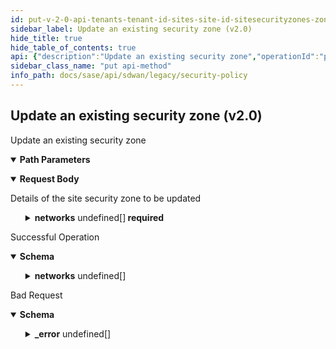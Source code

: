 ```yaml
---
id: put-v-2-0-api-tenants-tenant-id-sites-site-id-sitesecurityzones-zone-id
sidebar_label: Update an existing security zone (v2.0)
hide_title: true
hide_table_of_contents: true
api: {"description":"Update an existing security zone","operationId":"put-v2.0-api-tenants-tenant_id-sites-site_id-sitesecurityzones-zone_id","parameters":[{"description":"Tenant Id","in":"path","name":"tenant_id","required":true,"schema":{"description":"Tenant Id","type":"string"}},{"description":"Site Id","in":"path","name":"site_id","required":true,"schema":{"description":"Site Id","type":"string"}},{"description":"Site Security Zone Id","in":"path","name":"zone_id","required":true,"schema":{"description":"Zone Id","type":"string"}}],"requestBody":{"content":{"application/json":{"schema":{"properties":{"id":{"description":"Id","type":"string"},"networks":{"description":"Networks: Required(error = SECURITYZONE_INVALID_CONTEXT: Context id or site id not found.) Valid ","items":{"properties":{"network_id":{"description":"Network Id","type":"string"},"network_type":{"description":"Network Type: ValidateEnum(enumClass = classOf[ContextType], error = SECURITYZONE_INVALID_CONTEXTTYPE: Context type not supported., nullAllowed = false) ","enum":["wan_network","lan_network","wan_overlay"],"type":"string"}},"required":["network_type"]},"type":"array"},"zone_id":{"description":"Zone Id: Required(error = SECURITYZONE_INVALID_ZONE: Zone cannot be changed in the PUT.) ","type":"string"}},"required":["networks","zone_id"]}}},"description":"Details of the site security zone to be updated"},"responses":{"200":{"content":{"application/json":{"schema":{"properties":{"id":{"description":"Id","type":"string"},"networks":{"description":"Networks: Required(error = SECURITYZONE_INVALID_CONTEXT: Context id or site id not found.) Valid ","items":{"properties":{"network_id":{"description":"Network Id","type":"string"},"network_type":{"description":"Network Type: ValidateEnum(enumClass = classOf[ContextType], error = SECURITYZONE_INVALID_CONTEXTTYPE: Context type not supported., nullAllowed = false) ","enum":["wan_network","lan_network","wan_overlay"],"type":"string"}},"required":["network_type"]},"type":"array"},"zone_id":{"description":"Zone Id: Required(error = SECURITYZONE_INVALID_ZONE: Zone cannot be changed in the PUT.) ","type":"string"}},"required":["networks","zone_id"]}}},"description":"Successful Operation"},"400":{"content":{"application/json":{"example":{"value":{"_error":[{"code":"INVALID_JSON_EXTRA_ATTRIBUTE"},{"code":"INVALID_JSON_COMMON_ATTR_MISMATCH"},{"code":"SECURITYZONE_INVALID_ZONE"},{"code":"SECURITYZONE_INVALID_CONTEXT"}]}},"schema":{"properties":{"_error":{"items":{"properties":{"code":{"type":"string"},"message":{"type":"string"}}},"type":"array"}}}}},"description":"Bad Request"}},"tags":["Security Policy"],"method":"put","path":"/v2.0/api/tenants/{tenant_id}/sites/{site_id}/sitesecurityzones/{zone_id}","jsonRequestBodyExample":{"id":"string","networks":[{"network_id":"string","network_type":"wan_network"}],"zone_id":"string"},"info":{"contact":{},"description":"List of APIs used to manage your security policy rules that include security zones, element security  zones, site security zones, global prefix filters, local prefix filters, security policy rule order, security policy rules, security policy sets, prefix filters, tenant filters, next generation firewall security policy prefixes, rules, policy sets, and policy set stacks.","title":"Security Policy","version":"Latest"},"postman":{"name":"Update an existing security zone (v2.0)","description":{"content":"Update an existing security zone","type":"text/plain"},"url":{"path":["v2.0","api","tenants",":tenant_id","sites",":site_id","sitesecurityzones",":zone_id"],"host":["{{baseUrl}}"],"query":[],"variable":[{"disabled":false,"description":{"content":"(Required) Tenant Id","type":"text/plain"},"type":"any","value":"","key":"tenant_id"},{"disabled":false,"description":{"content":"(Required) Site Id","type":"text/plain"},"type":"any","value":"","key":"site_id"},{"disabled":false,"description":{"content":"(Required) Site Security Zone Id","type":"text/plain"},"type":"any","value":"","key":"zone_id"}]},"header":[{"key":"Content-Type","value":"application/json"},{"key":"Accept","value":"application/json"}],"method":"PUT","body":{"mode":"raw","raw":"\"\"","options":{"raw":{"language":"json"}}}}}
sidebar_class_name: "put api-method"
info_path: docs/sase/api/sdwan/legacy/security-policy
---
```



## Update an existing security zone (v2.0)



Update an existing security zone

<details style={{"marginBottom":"1rem"}} data-collapsed={false} open={true}><summary style={{}}><strong>Path Parameters</strong></summary><div><ul><ParamsItem className={"paramsItem"} param={{"description":"Tenant Id","in":"path","name":"tenant_id","required":true,"schema":{"description":"Tenant Id","type":"string"}}}></ParamsItem><ParamsItem className={"paramsItem"} param={{"description":"Site Id","in":"path","name":"site_id","required":true,"schema":{"description":"Site Id","type":"string"}}}></ParamsItem><ParamsItem className={"paramsItem"} param={{"description":"Site Security Zone Id","in":"path","name":"zone_id","required":true,"schema":{"description":"Zone Id","type":"string"}}}></ParamsItem></ul></div></details><MimeTabs><TabItem label={"application/json"} value={"application/json-schema"}><details style={{}} data-collapsed={false} open={true}><summary style={{"textAlign":"left"}}><strong>Request Body</strong></summary><div style={{"textAlign":"left","marginLeft":"1rem"}}><div style={{"marginTop":"1rem","marginBottom":"1rem"}}>

Details of the site security zone to be updated

</div></div><ul style={{"marginLeft":"1rem"}}><SchemaItem collapsible={false} name={"id"} required={false} schemaDescription={"Id"} schemaName={"string"} qualifierMessage={undefined} defaultValue={undefined}></SchemaItem><SchemaItem collapsible={true} className={"schemaItem"}><details style={{}}><summary style={{}}><strong>networks</strong><span style={{"opacity":"0.6"}}> undefined[]</span><strong style={{"fontSize":"var(--ifm-code-font-size)","color":"var(--openapi-required)"}}> required</strong></summary><div style={{"marginLeft":"1rem"}}><div style={{"marginTop":".5rem","marginBottom":".5rem"}}>

Networks: Required(error = SECURITYZONE_INVALID_CONTEXT: Context id or site id not found.) Valid 

</div><SchemaItem collapsible={false} name={"network_id"} required={false} schemaDescription={"Network Id"} schemaName={"string"} qualifierMessage={undefined} defaultValue={undefined}></SchemaItem><SchemaItem collapsible={false} name={"network_type"} required={true} schemaDescription={"Network Type: ValidateEnum(enumClass = classOf[ContextType], error = SECURITYZONE_INVALID_CONTEXTTYPE: Context type not supported., nullAllowed = false) "} schemaName={"string"} qualifierMessage={"**Possible values:** [`wan_network`, `lan_network`, `wan_overlay`]"} defaultValue={undefined}></SchemaItem></div></details></SchemaItem><SchemaItem collapsible={false} name={"zone_id"} required={true} schemaDescription={"Zone Id: Required(error = SECURITYZONE_INVALID_ZONE: Zone cannot be changed in the PUT.) "} schemaName={"string"} qualifierMessage={undefined} defaultValue={undefined}></SchemaItem></ul></details></TabItem></MimeTabs><div><ApiTabs><TabItem label={"200"} value={"200"}><div>

Successful Operation

</div><div><MimeTabs groupId={"mime-type"}><TabItem label={"application/json"} value={"application/json"}><SchemaTabs groupId={"schema-tabs"}><TabItem label={"Schema"} value={"Schema"}><details style={{}} data-collapsed={false} open={true}><summary style={{"textAlign":"left"}}><strong>Schema</strong></summary><div style={{"textAlign":"left","marginLeft":"1rem"}}></div><ul style={{"marginLeft":"1rem"}}><SchemaItem collapsible={false} name={"id"} required={false} schemaDescription={"Id"} schemaName={"string"} qualifierMessage={undefined} defaultValue={undefined}></SchemaItem><SchemaItem collapsible={true} className={"schemaItem"}><details style={{}}><summary style={{}}><strong>networks</strong><span style={{"opacity":"0.6"}}> undefined[]</span></summary><div style={{"marginLeft":"1rem"}}><div style={{"marginTop":".5rem","marginBottom":".5rem"}}>

Networks: Required(error = SECURITYZONE_INVALID_CONTEXT: Context id or site id not found.) Valid 

</div><SchemaItem collapsible={false} name={"network_id"} required={false} schemaDescription={"Network Id"} schemaName={"string"} qualifierMessage={undefined} defaultValue={undefined}></SchemaItem><SchemaItem collapsible={false} name={"network_type"} required={false} schemaDescription={"Network Type: ValidateEnum(enumClass = classOf[ContextType], error = SECURITYZONE_INVALID_CONTEXTTYPE: Context type not supported., nullAllowed = false) "} schemaName={"string"} qualifierMessage={"**Possible values:** [`wan_network`, `lan_network`, `wan_overlay`]"} defaultValue={undefined}></SchemaItem></div></details></SchemaItem><SchemaItem collapsible={false} name={"zone_id"} required={false} schemaDescription={"Zone Id: Required(error = SECURITYZONE_INVALID_ZONE: Zone cannot be changed in the PUT.) "} schemaName={"string"} qualifierMessage={undefined} defaultValue={undefined}></SchemaItem></ul></details></TabItem><TabItem label={"Example (from schema)"} value={"Example (from schema)"}><ResponseSamples responseExample={"{\n  \"id\": \"string\",\n  \"networks\": [\n    {\n      \"network_id\": \"string\",\n      \"network_type\": \"wan_network\"\n    }\n  ],\n  \"zone_id\": \"string\"\n}"} language={"json"}></ResponseSamples></TabItem></SchemaTabs></TabItem></MimeTabs></div></TabItem><TabItem label={"400"} value={"400"}><div>

Bad Request

</div><div><MimeTabs groupId={"mime-type"}><TabItem label={"application/json"} value={"application/json"}><SchemaTabs groupId={"schema-tabs"}><TabItem label={"Schema"} value={"Schema"}><details style={{}} data-collapsed={false} open={true}><summary style={{"textAlign":"left"}}><strong>Schema</strong></summary><div style={{"textAlign":"left","marginLeft":"1rem"}}></div><ul style={{"marginLeft":"1rem"}}><SchemaItem collapsible={true} className={"schemaItem"}><details style={{}}><summary style={{}}><strong>_error</strong><span style={{"opacity":"0.6"}}> undefined[]</span></summary><div style={{"marginLeft":"1rem"}}><SchemaItem collapsible={false} name={"code"} required={false} schemaDescription={undefined} schemaName={"string"} qualifierMessage={undefined} defaultValue={undefined}></SchemaItem><SchemaItem collapsible={false} name={"message"} required={false} schemaDescription={undefined} schemaName={"string"} qualifierMessage={undefined} defaultValue={undefined}></SchemaItem></div></details></SchemaItem></ul></details></TabItem><TabItem label={"Example (from schema)"} value={"Example (from schema)"}><ResponseSamples responseExample={"{\n  \"_error\": [\n    {\n      \"code\": \"string\",\n      \"message\": \"string\"\n    }\n  ]\n}"} language={"json"}></ResponseSamples></TabItem><TabItem label={"Example"} value={"Example"}><ResponseSamples responseExample={"{\n  \"value\": {\n    \"_error\": [\n      {\n        \"code\": \"INVALID_JSON_EXTRA_ATTRIBUTE\"\n      },\n      {\n        \"code\": \"INVALID_JSON_COMMON_ATTR_MISMATCH\"\n      },\n      {\n        \"code\": \"SECURITYZONE_INVALID_ZONE\"\n      },\n      {\n        \"code\": \"SECURITYZONE_INVALID_CONTEXT\"\n      }\n    ]\n  }\n}"} language={"json"}></ResponseSamples></TabItem></SchemaTabs></TabItem></MimeTabs></div></TabItem></ApiTabs></div>
      